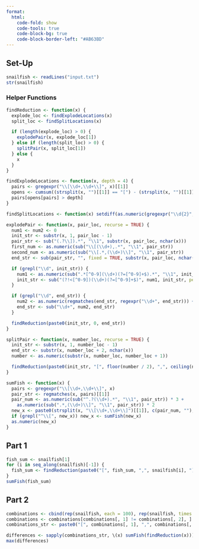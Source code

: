 ```yaml
---
format:
  html:
    code-fold: show
    code-tools: true
    code-block-bg: true
    code-block-border-left: "#AB63BD"
---
```


## Set-Up

```r
snailfish <- readLines("input.txt")
str(snailfish)
```

### Helper Functions

```r
findReduction <- function(x) {
  explode_loc <- findExplodeLocations(x)
  split_loc <- findSplitLocations(x)

  if (length(explode_loc) > 0) {
    explodePair(x, explode_loc[1])
  } else if (length(split_loc) > 0) {
    splitPair(x, split_loc[1])
  } else {
    x
  }
}

findExplodeLocations <- function(x, depth = 4) {
  pairs <- gregexpr("\\[\\d+,\\d+\\]", x)[[1]]
  opens <- cumsum((strsplit(x, "")[[1]] == "[") - (strsplit(x, "")[[1]] == "]"))
  pairs[opens[pairs] > depth]
}

findSplitLocations <- function(x) setdiff(as.numeric(gregexpr("\\d{2}", x)[[1]]), -1)

explodePair <- function(x, pair_loc, recurse = TRUE) {
  num1 <- num2 <- 0
  init_str <- substr(x, 1, pair_loc - 1)
  pair_str <- sub("(.?\\]).*", "\\1", substr(x, pair_loc, nchar(x)))
  first_num <- as.numeric(sub("\\[(\\d+),.*", "\\1", pair_str))
  second_num <- as.numeric(sub("\\[.*,(\\d+)\\]", "\\1", pair_str))
  end_str <- sub(pair_str, "", fixed = TRUE, substr(x, pair_loc, nchar(x)))

  if (grepl("\\d", init_str)) {
    num1 <- as.numeric(sub(".*[^0-9](\\d+)(?=[^0-9]+$).*", "\\1", init_str, perl = TRUE)) + first_num
    init_str <- sub("(?!<[^0-9])(\\d+)(?=[^0-9]+$)", num1, init_str, perl = TRUE)
  }

  if (grepl("\\d", end_str)) {
    num2 <- as.numeric(regmatches(end_str, regexpr("\\d+", end_str))) + second_num
    end_str <- sub("\\d+", num2, end_str)
  }

  findReduction(paste0(init_str, 0, end_str))
}

splitPair <- function(x, number_loc, recurse = TRUE) {
  init_str <- substr(x, 1, number_loc - 1)
  end_str <- substr(x, number_loc + 2, nchar(x))
  number <- as.numeric(substr(x, number_loc, number_loc + 1))

  findReduction(paste0(init_str, "[", floor(number / 2), ",", ceiling(number / 2), "]", end_str))
}

sumFish <- function(x) {
  pairs <- gregexpr("\\[\\d+,\\d+\\]", x)
  pair_str <- regmatches(x, pairs)[[1]]
  pair_num <- as.numeric(sub("^.?(\\d+).*", "\\1", pair_str)) * 3 +
    as.numeric(sub(".*,(\\d+)\\]", "\\1", pair_str)) * 2
  new_x <- paste0(strsplit(x, "\\[\\d+,\\d+\\]")[[1]], c(pair_num, ""), collapse = "")
  if (grepl("^\\[", new_x)) new_x <- sumFish(new_x)
  as.numeric(new_x)
}
```

## Part 1

```r
fish_sum <- snailfish[1]
for (i in seq_along(snailfish)[-1]) {
  fish_sum <- findReduction(paste0("[", fish_sum, ",", snailfish[i], "]"))
}
sumFish(fish_sum)
```

## Part 2

```r
combinations <- cbind(rep(snailfish, each = 100), rep(snailfish, times = 100))
combinations <- combinations[combinations[, 1] != combinations[, 2], ]
combinations_str <- paste0("[", combinations[, 1], ",", combinations[, 2], "]")

differences <- sapply(combinations_str, \(x) sumFish(findReduction(x)))
max(differences)
```
